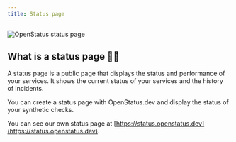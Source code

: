 ```yaml
---
title: Status page
---
```



  <Image
    src={StatusPage}
    alt="OpenStatus status page"
  />



## What is a status page 🧑‍🏫

A status page is a public page that displays the status and performance of your
services. It shows the current status of your services and the history of
incidents.

You can create a status page with OpenStatus.dev and display the status of your synthetic checks.

You can see our own status page at [https://status.openstatus.dev](https://status.openstatus.dev).

